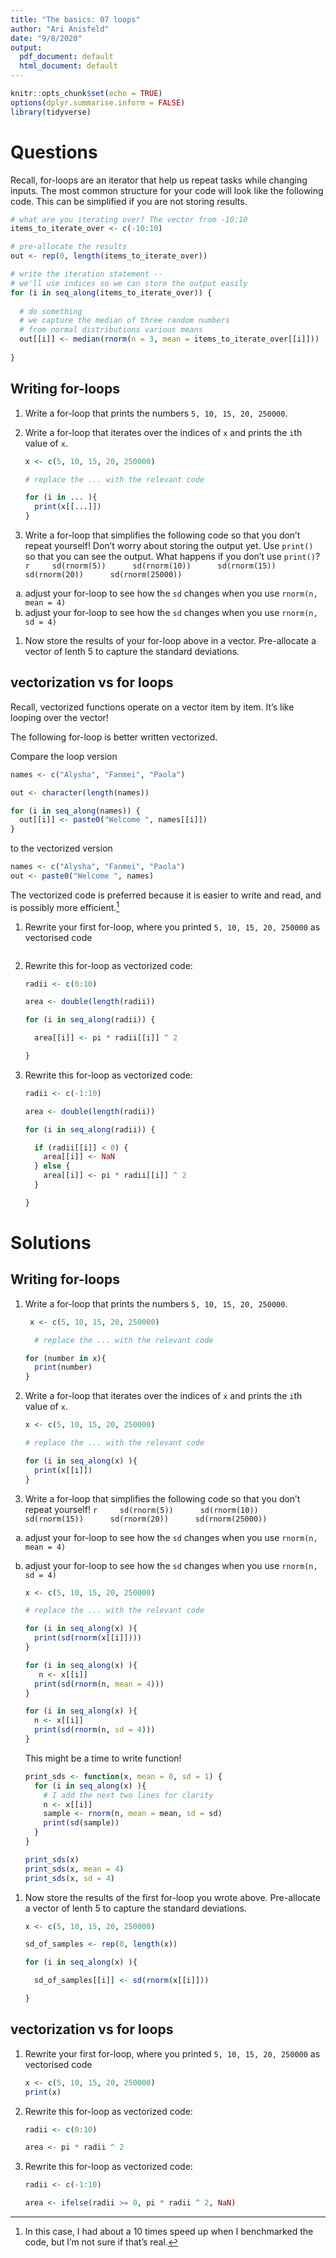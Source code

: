 ```yaml
---
title: "The basics: 07 loops"
author: "Ari Anisfeld"
date: "9/8/2020"
output:
  pdf_document: default
  html_document: default
---
```


```r
knitr::opts_chunk$set(echo = TRUE)
options(dplyr.summarise.inform = FALSE)
library(tidyverse)
```

# Questions

Recall, for-loops are an iterator that help us repeat tasks while changing inputs. The most common structure for your code will look like the following code. This can be simplified if you are not storing results.

```r
# what are you iterating over? The vector from -10:10
items_to_iterate_over <- c(-10:10)

# pre-allocate the results
out <- rep(0, length(items_to_iterate_over))

# write the iteration statement -- 
# we'll use indices so we can store the output easily
for (i in seq_along(items_to_iterate_over)) {
  
  # do something
  # we capture the median of three random numbers 
  # from normal distributions various means
  out[[i]] <- median(rnorm(n = 3, mean = items_to_iterate_over[[i]]))
  
}

```


## Writing for-loops

1. Write a for-loop that prints the numbers `5, 10, 15, 20, 250000`.

1. Write a for-loop that iterates over the indices of `x` and prints the `i`th value of `x`.   

    ```r
    x <- c(5, 10, 15, 20, 250000)
    
    # replace the ... with the relevant code
    
    for (i in ... ){
      print(x[[...]])  
    }
    ```

1. Write a for-loop that simplifies the following code so that you don't repeat yourself! Don't worry about storing the output yet. Use `print()` so that you can see the output. What happens if you don't use `print()`?
    ```r
    sd(rnorm(5)) 
    sd(rnorm(10)) 
    sd(rnorm(15)) 
    sd(rnorm(20)) 
    sd(rnorm(25000))
    ```
  a. adjust your for-loop to see how the `sd` changes when you use `rnorm(n, mean = 4)`
  a. adjust your for-loop to see how the `sd` changes when you use `rnorm(n, sd = 4)`

1. Now store the results of your for-loop above in a vector. Pre-allocate a vector of lenth 5 to capture the standard deviations.


## vectorization vs for loops 

Recall, vectorized functions operate on a vector item by item. It's like looping over the vector! 

 The following for-loop is better written vectorized.

Compare the loop version 

```r
names <- c("Alysha", "Fanmei", "Paola")

out <- character(length(names))

for (i in seq_along(names)) {
  out[[i]] <- paste0("Welcome ", names[[i]])
}
```

to the vectorized version

```r
names <- c("Alysha", "Fanmei", "Paola")
out <- paste0("Welcome ", names)
```

The vectorized code is preferred because it is easier to write and read, and is possibly more efficient.^[In this case, I had about a 10 times speed up when I benchmarked the code, but I'm not sure if that's real.]


1. Rewrite your first for-loop, where you printed `5, 10, 15, 20, 250000` as vectorised code
    
    ```r
    
    ```


1.  Rewrite this for-loop as vectorized code:
    
    ```r
    
    radii <- c(0:10)
    
    area <- double(length(radii))
    
    for (i in seq_along(radii)) {
      
      area[[i]] <- pi * radii[[i]] ^ 2 
      
    }
    ```


1.  Rewrite this for-loop as vectorized code:
    
    ```r
    
    radii <- c(-1:10)
    
    area <- double(length(radii))
    
    for (i in seq_along(radii)) {
      
      if (radii[[i]] < 0) {
        area[[i]] <- NaN
      } else {
        area[[i]] <- pi * radii[[i]] ^ 2 
      }
      
    }
    ```



# Solutions

## Writing for-loops

1. Write a for-loop that prints the numbers `5, 10, 15, 20, 250000`.

    ```r
     x <- c(5, 10, 15, 20, 250000)
      
      # replace the ... with the relevant code
      
    for (number in x){
      print(number)  
    }
    ```


1. Write a for-loop that iterates over the indices of `x` and prints the `i`th value of `x`.   

    ```r
    x <- c(5, 10, 15, 20, 250000)
    
    # replace the ... with the relevant code
    
    for (i in seq_along(x) ){
      print(x[[i]])  
    }
    ```

1. Write a for-loop that simplifies the following code so that you don't repeat yourself!
    ```r
    sd(rnorm(5)) 
    sd(rnorm(10)) 
    sd(rnorm(15)) 
    sd(rnorm(20)) 
    sd(rnorm(25000))
    ```
  a. adjust your for-loop to see how the `sd` changes when you use `rnorm(n, mean = 4)`
  a. adjust your for-loop to see how the `sd` changes when you use `rnorm(n, sd = 4)`
  
      ```r
      x <- c(5, 10, 15, 20, 250000)
      
      # replace the ... with the relevant code
      
      for (i in seq_along(x) ){
        print(sd(rnorm(x[[i]])))
      }
      
      for (i in seq_along(x) ){
         n <- x[[i]]
        print(sd(rnorm(n, mean = 4)))
      }
      
      for (i in seq_along(x) ){
        n <- x[[i]]
        print(sd(rnorm(n, sd = 4)))
      }
    
      ```
  
      This might be a time to write function!
      
      ```r
      print_sds <- function(x, mean = 0, sd = 1) {
        for (i in seq_along(x) ){
          # I add the next two lines for clarity
          n <- x[[i]]
          sample <- rnorm(n, mean = mean, sd = sd)
          print(sd(sample))
        }
      }    
      
      print_sds(x)
      print_sds(x, mean = 4)
      print_sds(x, sd = 4)
      ```


1. Now store the results of the first for-loop you wrote above. Pre-allocate a vector of lenth 5 to capture the standard deviations.

    
    ```r
    
    x <- c(5, 10, 15, 20, 250000)
    
    sd_of_samples <- rep(0, length(x))
    
    for (i in seq_along(x) ){
      
      sd_of_samples[[i]] <- sd(rnorm(x[[i]]))
    
    }
    
    
    ```



## vectorization vs for loops 

1. Rewrite your first for-loop, where you printed `5, 10, 15, 20, 250000` as vectorised code
    
    ```r
    x <- c(5, 10, 15, 20, 250000)
    print(x)
    ```


1.  Rewrite this for-loop as vectorized code:
    
    ```r
    
    radii <- c(0:10)
    
    area <- pi * radii ^ 2
    ```


1.  Rewrite this for-loop as vectorized code:
    
    ```r
    
    radii <- c(-1:10)
    
    area <- ifelse(radii >= 0, pi * radii ^ 2, NaN)
    
    ```
